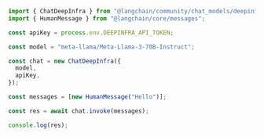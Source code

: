```typescript
import { ChatDeepInfra } from "@langchain/community/chat_models/deepinfra";
import { HumanMessage } from "@langchain/core/messages";

const apiKey = process.env.DEEPINFRA_API_TOKEN;

const model = "meta-llama/Meta-Llama-3-70B-Instruct";

const chat = new ChatDeepInfra({
  model,
  apiKey,
});

const messages = [new HumanMessage("Hello")];

const res = await chat.invoke(messages);

console.log(res);
```
